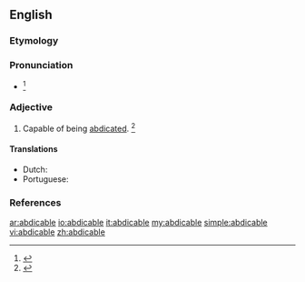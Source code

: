 ==English==

===Etymology===
{{suffix|abdicate|able|lang=en}}

===Pronunciation===
* {{a|US}} {{IPA|/ˈæb.də.kə.bəl/|lang=en}}<ref>{{R:RHCD|page=1}}</ref>

===Adjective===
{{en-adj}}

# Capable of being [[abdicated]]. {{defdate|Late 19<sup>th</sup> century.}}<ref>{{R:SOED5|page=1}}</ref>

====Translations====
{{trans-top|capable of being abdicated}}
* Dutch: {{t|nl|neerlegbaar}}
* Portuguese: {{t|pt|abdicável}}
{{trans-mid}}
{{trans-bottom}}

===References===
<references/>

[[ar:abdicable]]
[[io:abdicable]]
[[it:abdicable]]
[[my:abdicable]]
[[simple:abdicable]]
[[vi:abdicable]]
[[zh:abdicable]]